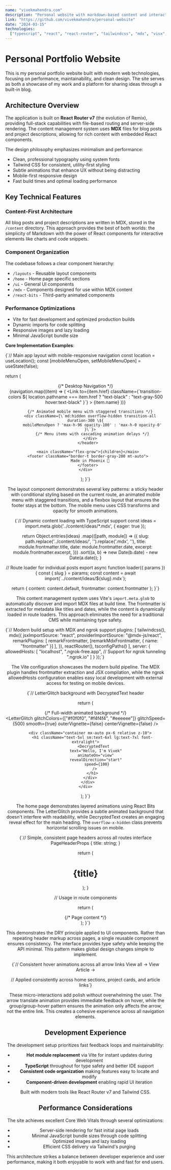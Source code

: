 ```yaml
---
name: "vivekmahendra.com"
description: "Personal website with markdown-based content and interactive visualizations"
link: "https://github.com/vivekmahendra/personal-website"
date: "2024-03-15"
technologies:
  ["typescript", "react", "react-router", "tailwindcss", "mdx", "visx", "d3"]
---
```


# Personal Portfolio Website

This is my personal portfolio website built with modern web technologies, focusing on performance, maintainability, and clean design. The site serves as both a showcase of my work and a platform for sharing ideas through a built-in blog.

## Architecture Overview

The application is built on **React Router v7** (the evolution of Remix), providing full-stack capabilities with file-based routing and server-side rendering. The content management system uses **MDX** files for blog posts and project descriptions, allowing for rich content with embedded React components.

The design philosophy emphasizes minimalism and performance:
- Clean, professional typography using system fonts
- Tailwind CSS for consistent, utility-first styling
- Subtle animations that enhance UX without being distracting
- Mobile-first responsive design
- Fast build times and optimal loading performance

## Key Technical Features

### Content-First Architecture
All blog posts and project descriptions are written in MDX, stored in the `/content` directory. This approach provides the best of both worlds: the simplicity of Markdown with the power of React components for interactive elements like charts and code snippets.

### Component Organization
The codebase follows a clear component hierarchy:
- `/layouts` - Reusable layout components
- `/home` - Home page specific sections
- `/ui` - General UI components
- `/mdx` - Components designed for use within MDX content
- `/react-bits` - Third-party animated components

### Performance Optimizations
- Vite for fast development and optimized production builds
- Dynamic imports for code splitting
- Responsive images and lazy loading
- Minimal JavaScript bundle size

**Core Implementation Examples**:

<CodeSnippet title="React Router v7 Layout Structure" filename="Layout.tsx">
{`// Main app layout with mobile-responsive navigation
  const location = useLocation();
  const [mobileMenuOpen, setMobileMenuOpen] = useState(false);

  return (
    <div className="min-h-screen bg-white text-black flex flex-col">
      <header className="border-b border-gray-200">
        {/* Desktop Navigation */}
        <nav className="hidden md:flex space-x-8">
          {navigation.map((item) => (
            <Link
              to={item.href}
              className={\`transition-colors \${
                location.pathname === item.href
                  ? "text-black"
                  : "text-gray-500 hover:text-black"
              }\`}
            >
              {item.name}
            </Link>
          ))}
        </nav>
        
        {/* Animated mobile menu with staggered transitions */}
        <div className={\`md:hidden overflow-hidden transition-all duration-300 \${
          mobileMenuOpen ? 'max-h-96 opacity-100' : 'max-h-0 opacity-0'
        }\`}>
          {/* Menu items with cascading animation delays */}
        </div>
      </header>
      
      <main className="flex-grow">{children}</main>
      <footer className="border-t border-gray-200 mt-auto">
        Made in Phoenix 🌵
      </footer>
    </div>
  );
}`}
</CodeSnippet>

The layout component demonstrates several key patterns: a sticky header with conditional styling based on the current route, an animated mobile menu with staggered transitions, and a flexbox layout that ensures the footer stays at the bottom. The mobile menu uses CSS transforms and opacity for smooth animations.

<CodeSnippet title="MDX Content Management" filename="content.ts">
{`// Dynamic content loading with TypeScript support
  const ideas = import.meta.glob('../content/ideas/*.mdx', { eager: true });
  
  return Object.entries(ideas)
    .map(([path, module]) => ({
      slug: path.replace('../content/ideas/', '').replace('.mdx', ''),
      title: module.frontmatter.title,
      date: module.frontmatter.date,
      excerpt: module.frontmatter.excerpt,
    }))
    .sort((a, b) => new Date(b.date) - new Date(a.date));
}

// Route loader for individual posts
export async function loader({ params }) {
  const { slug } = params;
  const content = await import(\`../content/ideas/\${slug}.mdx\`);
  
  return {
    content: content.default,
    frontmatter: content.frontmatter
  };
}`}
</CodeSnippet>

This content management system uses Vite's `import.meta.glob` to automatically discover and import MDX files at build time. The frontmatter is extracted for metadata like titles and dates, while the content is dynamically loaded in route loaders. This approach eliminates the need for a traditional CMS while maintaining type safety.

<CodeSnippet title="Vite Configuration" filename="vite.config.ts">
{`// Modern build setup with MDX and ngrok support
  plugins: [
    tailwindcss(), 
    mdx({
      jsxImportSource: "react",
      providerImportSource: "@mdx-js/react",
      remarkPlugins: [
        remarkFrontmatter,
        [remarkMdxFrontmatter, { name: "frontmatter" }]
      ],
    }),
    reactRouter(), 
    tsconfigPaths()
  ],
  server: {
    allowedHosts: [
      "localhost",
      ".ngrok-free.app", // Support for ngrok tunneling
      ".ngrok.io"
    ]
  }
});`}
</CodeSnippet>

The Vite configuration showcases the modern build pipeline. The MDX plugin handles frontmatter extraction and JSX compilation, while the ngrok allowedHosts configuration enables easy local development with external access for testing on mobile devices.

<CodeSnippet title="Animated Components with React Bits" filename="HomePage.tsx">
{`// LetterGlitch background with DecryptedText header

  return (
    <div className="bg-white text-black overflow-x-hidden">
      {/* Full-width animated background */}
      <div className="relative overflow-hidden">
        <div className="absolute inset-0 z-0">
          <LetterGlitch
            glitchColors={["#f0f0f0", "#f4f4f4", "#eeeeee"]}
            glitchSpeed={500}
            smooth={true}
            outerVignette={false}
            centerVignette={false}
          />
        </div>

        <div className="container mx-auto px-6 relative z-10">
          <h1 className="text-5xl sm:text-6xl lg:text-7xl font-extralight">
            <DecryptedText 
              text="Hello, I'm Vivek" 
              animateOn="view" 
              revealDirection="start" 
              speed={100}
            />
          </h1>
        </div>
      </div>
    </div>
  );
}`}
</CodeSnippet>

The home page demonstrates layered animations using React Bits components. The LetterGlitch provides a subtle animated background that doesn't interfere with readability, while DecryptedText creates an engaging reveal effect for the main heading. The `overflow-x-hidden` class prevents horizontal scrolling issues on mobile.

<CodeSnippet title="Reusable Page Header Component" filename="PageHeader.tsx">
{`// Simple, consistent page headers across all routes
interface PageHeaderProps {
  title: string;
}

  return (
    <div className="mb-16">
      <h1 className="text-4xl font-light">{title}</h1>
    </div>
  );
}

// Usage in route components

  return (
    <div className="bg-white text-black">
      <div className="container mx-auto px-6 py-20">
        <PageHeader title="About" />
        {/* Page content */}
      </div>
    </div>
  );
}`}
</CodeSnippet>

This demonstrates the DRY principle applied to UI components. Rather than repeating header markup across pages, a single reusable component ensures consistency. The interface provides type safety while keeping the API minimal. This pattern makes global design changes simple to implement.

<CodeSnippet title="Arrow Animation Micro-Interaction" filename="LinkAnimations.tsx">
{`// Consistent hover animations across all arrow links
<Link 
  to="/projects"
  className="group px-4 py-1 text-sm border border-gray-300 rounded-full hover:bg-gray-50 transition-colors"
>
  View all <span className="inline-block transition-transform group-hover:translate-x-1">→</span>
</Link>

<Link 
  to={\`/ideas/\${post.slug}\`}
  className="group text-sm text-gray-600 hover:text-black transition-colors inline-block"
>
  View Article <span className="inline-block transition-transform group-hover:translate-x-1">→</span>
</Link>

// Applied consistently across home sections, project cards, and article links`}
</CodeSnippet>

These micro-interactions add polish without overwhelming the user. The arrow translate animation provides immediate feedback on hover, while the group/group-hover pattern ensures the animation only affects the arrow, not the entire link. This creates a cohesive experience across all navigation elements.

## Development Experience

The development setup prioritizes fast feedback loops and maintainability:

- **Hot module replacement** via <ShinyLink href="https://vitejs.dev">Vite</ShinyLink> for instant updates during development
- **TypeScript** throughout for type safety and better IDE support
- **Consistent code organization** making features easy to locate and modify
- **Component-driven development** enabling rapid UI iteration

Built with modern tools like <ShinyLink href="https://reactrouter.com">React Router v7</ShinyLink> and <ShinyLink href="https://tailwindcss.com">Tailwind CSS</ShinyLink>.

## Performance Considerations

The site achieves excellent Core Web Vitals through several optimizations:
- Server-side rendering for fast initial page loads
- Minimal JavaScript bundle sizes through code splitting
- Optimized images and lazy loading
- Efficient CSS delivery via Tailwind's purging

This architecture strikes a balance between developer experience and user performance, making it both enjoyable to work with and fast for end users.
